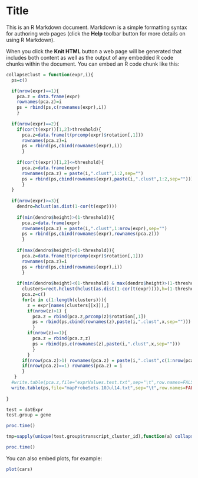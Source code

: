 Title
========================================================

This is an R Markdown document. Markdown is a simple formatting syntax for authoring web pages (click the **Help** toolbar button for more details on using R Markdown).

When you click the **Knit HTML** button a web page will be generated that includes both content as well as the output of any embedded R code chunks within the document. You can embed an R code chunk like this:

```r
collapseClust = function(expr,i){
  ps=c()

  if(nrow(expr)==1){
    pca.z = data.frame(expr)
    rownames(pca.z)=i
    ps = rbind(ps,c(rownames(expr),i))
    }
  
  if(nrow(expr)==2){
    if(cor(t(expr))[1,2]>threshold){
      pca.z=data.frame(t(prcomp(expr)$rotation[,1]))
      rownames(pca.z)=i
      ps = rbind(ps,cbind(rownames(expr),i))
      }
    
    if(cor(t(expr))[1,2]<=threshold){
      pca.z=data.frame(expr)
      rownames(pca.z) = paste(i,".clust",1:2,sep="")
      ps = rbind(ps,cbind(rownames(expr),paste(i,".clust",1:2,sep="")))
      }
  }
  
  if(nrow(expr)>=3){
    dendro=hclust(as.dist(1-cor(t(expr))))
    
    if(min(dendro$height)>(1-threshold)){
      pca.z=data.frame(expr)
      rownames(pca.z) = paste(i,".clust",1:nrow(expr),sep="")
      ps = rbind(ps,cbind(rownames(expr),rownames(pca.z)))
      }
    
    if(max(dendro$height)<(1-threshold)){
      pca.z=data.frame(t(prcomp(expr)$rotation[,1]))
      rownames(pca.z)=i
      ps = rbind(ps,cbind(rownames(expr),i))
      }
      
    if(min(dendro$height)<(1-threshold) & max(dendro$height)>(1-threshold)){
      clusters=rect.hclust(hclust(as.dist(1-cor(t(expr)))),h=(1-threshold))
      pca.z=c()
      for(x in c(1:length(clusters))){
        z = expr[names(clusters[[x]]),]
        if(nrow(z)>1) {
          pca.z = rbind(pca.z,prcomp(z)$rotation[,1])
          ps = rbind(ps,cbind(rownames(z),paste(i,".clust",x,sep="")))
          }
        if(nrow(z)==1){
          pca.z = rbind(pca.z,z)
          ps = rbind(ps,c(rownames(z),paste(i,".clust",x,sep="")))
          }
        }
      if(nrow(pca.z)>1) rownames(pca.z) = paste(i,".clust",c(1:nrow(pca.z)),sep="")
      if(nrow(pca.z)==1) rownames(pca.z) = i
      }
   }
  #write.table(pca.z,file="exprValues.test.txt",sep="\t",row.names=FALSE,col.names=FALSE,append=TRUE)
  write.table(ps,file="mapProbeSets.10Jul14.txt",sep="\t",row.names=FALSE,col.names=FALSE,append=TRUE,quote=FALSE)
  
}

test = datExpr
test.group = gene

proc.time()

tmp=sapply(unique(test.group$transcript_cluster_id),function(a) collapseClust(test[test.group$transcript_cluster_id==a,],a))

proc.time()
```

You can also embed plots, for example:

```r
plot(cars)
```

